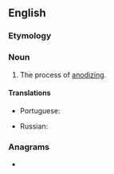 ==English==

===Etymology===
{{suffix|en|anode|ization}}

===Noun===
{{en-noun|~}}

# The process of [[anodize|anodizing]].

====Translations====
{{trans-top|the process of anodizing}}
* Portuguese: {{t|pt|anodização|f}}
{{trans-mid}}
* Russian: {{t+|ru|анодирование|n}}
{{trans-bottom}}

===Anagrams===
* {{anagrams|en|adonization}}